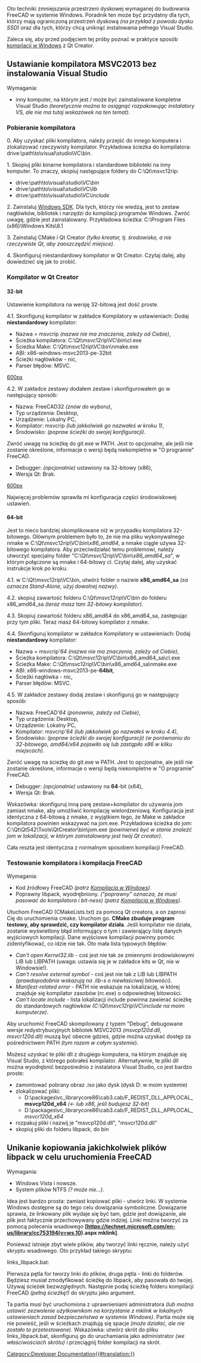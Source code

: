 <languages/>
{{TOCright}}

Oto techniki zmniejszania przestrzeni dyskowej wymaganej do budowania FreeCAD w systemie Windows. Poradnik ten może być przydatny dla tych, którzy mają ograniczoną przestrzeń dyskową ''(na przykład z powodu dysku SSD)'' oraz dla tych, którzy chcą uniknąć instalowania pełnego Visual Studio.

Zaleca się, aby przed podjęciem tej próby poznać w praktyce sposób [[Compile_on_Windows/pl|kompilacji w Windows]] z Qt Creator.

<span id="Setting_up_MSVC2013_compiler_without_installing_Visual_Studio"></span>
==Ustawianie kompilatora MSVC2013 bez instalowania Visual Studio==

Wymagania:
* inny komputer, na którym jest / może być zainstalowane kompletne Visual Studio ''(teoretycznie można to osiągnąć rozpakowując instalatory VS, ale nie ma tutaj wskazówek na ten temat)''.

<span id="Getting_the_compiler"></span>
===Pobieranie kompilatora===

0. Aby uzyskać pliki kompilatora, należy przejść do innego komputera i zlokalizować rzeczywisty kompilator. Przykładowa ścieżka do kompilatora: drive:\path\to\visual\studio\VC\bin.

1. Skopiuj pliki binarne kompilatora i standardowe biblioteki na inny komputer. To znaczy, skopiuj następujące foldery do C:\Qt\msvc12rip:
* drive:\path\to\visual\studio\VC\''bin''
* drive:\path\to\visual\studio\VC\''lib''
* drive:\path\to\visual\studio\VC\''include''

2. Zainstaluj [https://developer.microsoft.com/en-us/windows/downloads/sdk-archive/ Windows SDK]. Dla tych, którzy nie wiedzą, jest to zestaw nagłówków, bibliotek i narzędzi do kompilacji programów Windows. Zwróć uwagę, gdzie jest zainstalowany. Przykładowa ścieżka: C:\Program Files (x86)\Windows Kits\8.1

3. Zainstaluj CMake i Qt Creator ''(tylko kreator, tj. środowisko, a nie rzeczywiste Qt, aby zaoszczędzić miejsce)''.

4. Skonfiguruj niestandardowy kompilator w Qt Creator. Czytaj dalej, aby dowiedzieć się jak to zrobić.

<span id="Compiler_in_Qt_Creator"></span>
===Kompilator w Qt Creator===

====32-bit====

Ustawienie kompilatora na wersję 32-bitową jest dość proste.

4.1. Skonfiguruj kompilator w zakładce Kompilatory w ustawieniach: Dodaj '''niestandardowy''' kompilator:
* Nazwa = msvcrip ''(nazwa nie ma znaczenia, zależy od Ciebie)'',
* Ścieżka kompilatora: C:\Qt\msvc12rip\VC\bin\cl.exe
* Ścieżka Make: C:\Qt\msvc12rip\VC\bin\nmake.exe
* ABI: x86-windows-msvc2013-pe-32bit
* Ścieżki nagłówków - nic,
* Parser błędów: MSVC.

[[image:Msvc-no-vs_compiler-setup-32.png|600px]]

4.2. W zakładce zestawy dodałem zestaw i skonfigurowałem go w następujący sposób:
* Nazwa: FreeCAD32 ''(znów do wyboru)'',
* Typ urządzenia: Desktop,
* Urządzenie: Lokalny PC,
* Kompilator: msvcrip ''(lub jakkolwiek go nazwałeś w kroku 1)'',
* Środowisko: ''(popraw ścieżki do swojej konfiguracji)''.

{{code|code=
INCLUDE=C:\Program Files (x86)\Windows Kits\8.1\Include\um\;C:\Qt\msvc12rip\VC\include\
LIB=C:\Qt\msvc12rip\VC\lib\;C:\Program Files (x86)\Windows Kits\8.1\Lib\winv6.3\um\x86\
LIBPATH=C:\Qt\msvc12rip\VC\lib\;C:\Program Files (x86)\Windows Kits\8.1\Lib\winv6.3\um\x86\
PATH=C:\Qt\msvc12rip\VC\bin\;C:\Program Files (x86)\Windows Kits\8.1\bin\x86\;C:\Qt\git\bin\}}

Zwróć uwagę na ścieżkę do git.exe w PATH. Jest to opcjonalne, ale jeśli nie zostanie określone, informacje o wersji będą niekompletne w "O programie" FreeCAD.
* Debugger: ''(opcjonalnie)'' ustawiony na 32-bitowy (x86),
* Wersja Qt: Brak.

[[image:Msvc-no-vs_kit-setup-32.png|600px]]

Najwięcej problemów sprawiła mi konfiguracja części środowiskowej ustawień.

====64-bit====

Jest to nieco bardziej skomplikowane niż w przypadku kompilatora 32-bitowego. Głównym problemem było to, że nie ma pliku wykonywalnego nmake w C:\Qt\msvc12rip\VC\bin\''x86_amd64'', a nmake ciągle używa 32-bitowego kompilatora. Aby przeciwdziałać temu problemowi, należy utworzyć specjalny folder "C:\Qt\msvc12rip\VC\bin\''x86_amd64_sa''", w którym połączone są mnake i 64-bitowy cl. Czytaj dalej, aby uzyskać instrukcje krok po kroku.

4.1. w C:\Qt\msvc12rip\VC\bin, utwórz folder o nazwie '''x86_amd64_sa''' ''(sa oznacza Stand-Alone, użyj dowolnej nazwy)''.

4.2. skopiuj zawartość folderu C:\Qt\msvc12rip\VC\bin do folderu x86_amd64_sa ''(teraz masz tam 32-bitowy kompilator)''.

4.3. Skopiuj zawartość folderu x86_amd64 do x86_amd64_sa, zastępując przy tym pliki. Teraz masz 64-bitowy kompilator z nmake.

4.4. Skonfiguruj kompilator w zakładce Kompilatory w ustawieniach: Dodaj '''niestandardowy''' kompilator:
* Nazwa = msvcrip'''64'' ''(nazwa nie ma znaczenia, zależy od Ciebie)'',
* Ścieżka kompilatora: C:\Qt\msvc12rip\VC\bin\x86_amd64_sa\cl.exe
* Ścieżka Make: C:\Qt\msvc12rip\VC\bin\x86_amd64_sa\nmake.exe
* ABI: x86-windows-msvc2013-pe-'''64bit''',
* Ścieżki nagłówka - nic,
* Parser błędów: MSVC.

4.5. W zakładce zestawy dodaj zestaw i skonfiguruj go w następujący sposób:
* Nazwa: FreeCAD'''64'' ''(ponownie, zależy od Ciebie)'',
* Typ urządzenia: Desktop,
* Urządzenie: Lokalny PC,
* Kompilator: msvcrip'''64'' ''(lub jakkolwiek go nazwałeś w kroku 4.4)'',
* Środowisko: ''(popraw ścieżki do swojej konfiguracji)'' ''(w porównaniu do 32-bitowego, amd64/x64 pojawiło się lub zastąpiło x86 w kilku miejscach)''.

{{code|code=
INCLUDE=C:\Program Files (x86)\Windows Kits\8.1\include\shared\;C:\Program Files (x86)\Windows Kits\8.1\include\um\;C:\Qt\msvc12rip\VC\include
LIB=C:\Program Files (x86)\Windows Kits\8.1\lib\winv6.3\um\x64\;C:\Qt\msvc12rip\VC\lib\amd64\
LIBPATH=C:\Program Files (x86)\Windows Kits\8.1\References\CommonConfiguration\Neutral\
PATH=C:\Qt\msvc12rip\VC\bin\x86_amd64_sa\;C:\Program Files (x86)\Windows Kits\8.1\bin\x64\;C:\Qt\git\bin\}}

Zwróć uwagę na ścieżkę do git.exe w PATH. Jest to opcjonalne, ale jeśli nie zostanie określone, informacje o wersji będą niekompletne w "O programie" FreeCAD.
* Debugger: ''(opcjonalnie)'' ustawiony na '''64'''-bit (x64),
* Wersja Qt: Brak.

Wskazówka: skonfiguruj inną parę zestaw+kompilator do używania jom zamiast nmake, aby umożliwić kompilację wielordzeniową. Konfiguracja jest identyczna z 64-bitową z nmake, z wyjątkiem tego, że Make w zakładce kompilatora powinien wskazywać na jom.exe. Przykładowa ścieżka do jom: C:\Qt\Qt542\Tools\QtCreator\bin\jom.exe ''(powinieneś być w stanie znaleźć jom w lokalizacji, w którym zainstalowany jest twój Qt creator)''.

Cała reszta jest identyczna z normalnym sposobem kompilacji FreeCAD.

<span id="Testing_compiler_and_building_FreeCAD"></span>
===Testowanie kompilatora i kompilacja FreeCAD===

Wymagania:
* Kod źródłowy FreeCAD ''(patrz [[Compile_on_Windows/pl|Kompilacja w Windows]])''.
* Poprawny libpack, wyodrębniony. ''("poprawny" oznacza, że musi pasować do kompilatora i bit-ness)'' ''(patrz [[Compile_on_Windows/pl|Kompilacja w Windows]])''.

Utuchom FreeCAD (CMakeLists.txt) za pomocą Qt creatora, a on zaprosi Cię do uruchomienia cmake. Uruchom go. '''CMake zbuduje program testowy, aby sprawdzić, czy kompilator działa'''. Jeśli kompilator nie działa, zostanie wyświetlony błąd informujący o tym i zawierający listę danych wyjściowych kompilacji. Dane wyjściowe kompilacji powinny pomóc zidentyfikować, co idzie nie tak. Oto mała lista typowych błędów:
* ''Can't open Kernel32.lib'' - coś jest nie tak ze zmiennymi środowiskowymi LIB lub LIBPATH (uwaga: ustawia się je w zakładce kits w Qt, nie w Windowsie!).
* ''Can't resolve external symbol'' - coś jest nie tak z LIB lub LIBPATH ''(prawdopodobnie wskazują na .lib-s o niewłaściwej bitowości)''.
* ''Manifest-related error'' - PATH nie wskazuje na lokalizację, w której znajduje się kompilator zasobów (rc.exe) o odpowiedniej bitowości.
* ''Can't locate include'' - lista lokalizacji include powinna zawierać ścieżkę do standardowych nagłówków ''(C:\Qt\msvc12rip\VC\include na moim komputerze)''.

Aby uruchomić FreeCAD skompilowany z typem "Debug", debugowane wersje redystrybucyjnych bibliotek MSVC2013 ''(msvcp120d.dll, msvcr120d.dll)'' muszą być obecne gdzieś, gdzie można uzyskać dostęp za pośrednictwem PATH ''(tym razem w całym systemie'').

Możesz uzyskać te pliki dll z drugiego komputera, na którym znajduje się Visual Studio, z którego pobrałeś kompilator. Alternatywnie, te pliki dll można wyodrębnić bezpośrednio z instalatora Visual Studio, co jest bardzo proste:
* zamontować pobrany obraz .iso jako dysk (dysk D: w moim systemie)
* zlokalizować pliki:
** D:\packages\vc_librarycore86\cab3.cab/F_REDIST_DLL_APPLOCAL_'''msvcp120d_x64''' ''(← lub x86, jeśli budujesz 32-bit)''
** D:\packages\vc_librarycore86\cab3.cab/F_REDIST_DLL_APPLOCAL_''msvcr120d_x64''
* rozpakuj pliki i nazwij je "msvcp120d.dll", "msvcr120d.dll"
* skopiuj pliki do folderu libpack, do bin

<span id="Avoiding_copying_any_libpack_files_to_launch_FreeCAD"></span>
== Unikanie kopiowania jakichkolwiek plików libpack w celu uruchomienia FreeCAD ==

Wymagania:
* Windows Vista i nowsze.
* System plików NTFS ''(? może nie...)''.

Idea jest bardzo prosta: zamiast kopiować pliki - utwórz linki. W systemie Windows dostępne są do tego celu dowiązania symboliczne. Dowiązanie sprawia, że linkowany plik wydaje się być tam, gdzie jest dowiązanie, ale plik jest faktycznie przechowywany gdzie indziej. Linki można tworzyć za pomocą polecenia wsadowego '''[https://technet.microsoft.com/en-us/library/cc753194(v=ws.10).aspx mklink]'''.

Ponieważ istnieje zbyt wiele plików, aby tworzyć linki ręcznie, należy użyć skryptu wsadowego. Oto przykład takiego skryptu:

links_libpack.bat:

{{code|code=
@set libpackpath=C:\_vt\dev\PC\Qt\FreeCAD\libpack\active
@set builddir=%1
pushd %libpackpath%\bin
for %%i in (*) do mklink "%builddir%\bin\%%i" "%libpackpath%\bin\%%i"
for /D %%s in (*) do mklink /d "%builddir%\bin\%%s" "%libpackpath%\bin\%%s"
popd
pause
}}

Pierwsza pętla for tworzy linki do plików, druga pętla - linki do folderów.<br>
Będziesz musiał zmodyfikować ścieżkę do libpack, aby pasowała do twojej. Używaj ścieżek bezwzględnych. Następnie podaj ścieżkę folderu kompilacji FreeCAD ''(pełną ścieżkę!)'' do skryptu jako argument. 

Ta partia musi być uruchomiona z uprawnieniami administratora ''(lub można ustawić zezwolenie użytkownikom na korzystanie z mklink w lokalnych ustawieniach zasad bezpieczeństwa w systemie Windows)''. Partia może się nie powieść, jeśli w ścieżkach znajdują się spacje ''(może działać, ale nie zostało to przetestowane)''. Wskazówka: utwórz skrót do pliku links_libpack.bat, skonfiguruj go do uruchamiania jako administrator ''(we właściwościach skrótu)'' i przeciągnij folder kompilacji na skrót.

[[Category:Developer Documentation{{#translation:}}]]